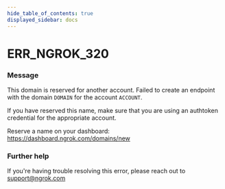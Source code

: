 ```yaml
---
hide_table_of_contents: true
displayed_sidebar: docs
---
```



# ERR_NGROK_320

### Message

This domain is reserved for another account.
Failed to create an endpoint with the domain `DOMAIN` for the account `ACCOUNT`.

If you have reserved this name, make sure that you are using an
authtoken credential for the appropriate account.

Reserve a name on your dashboard: https://dashboard.ngrok.com/domains/new

<ErrorDetails error="err_ngrok_320" />

### Further help

If you're having trouble resolving this error, please reach out to [support@ngrok.com](mailto:support@ngrok.com?subject=Help%20with%20ERR_NGROK_320)
